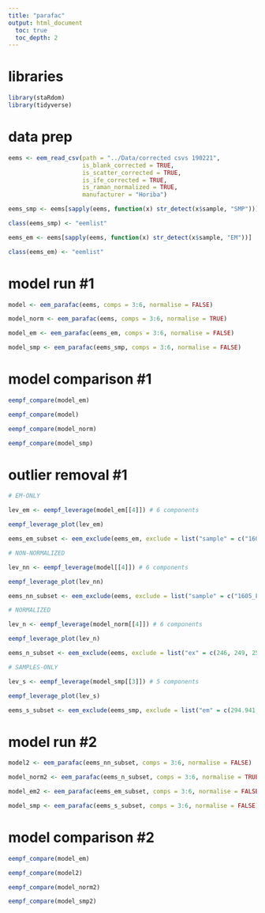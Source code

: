 ```yaml
---
title: "parafac"
output: html_document
  toc: true
  toc_depth: 2
---
```


# libraries

```r
library(staRdom)
library(tidyverse)
```

# data prep

```r

eems <- eem_read_csv(path = "../Data/corrected csvs 190221", 
                     is_blank_corrected = TRUE,
                     is_scatter_corrected = TRUE,
                     is_ife_corrected = TRUE,
                     is_raman_normalized = TRUE,
                     manufacturer = "Horiba")

eems_smp <- eems[sapply(eems, function(x) str_detect(x$sample, "SMP"))]

class(eems_smp) <- "eemlist"

eems_em <- eems[sapply(eems, function(x) str_detect(x$sample, "EM"))]

class(eems_em) <- "eemlist"

```

# model run #1

```r

model <- eem_parafac(eems, comps = 3:6, normalise = FALSE)

model_norm <- eem_parafac(eems, comps = 3:6, normalise = TRUE)

model_em <- eem_parafac(eems_em, comps = 3:6, normalise = FALSE)

model_smp <- eem_parafac(eems_smp, comps = 3:6, normalise = FALSE)

```

# model comparison #1

```r

eempf_compare(model_em)

eempf_compare(model)

eempf_compare(model_norm)

eempf_compare(model_smp)

```

# outlier removal #1

```r

# EM-ONLY

lev_em <- eempf_leverage(model_em[[4]]) # 6 components

eempf_leverage_plot(lev_em)

eems_em_subset <- eem_exclude(eems_em, exclude = list("sample" = c("1605_FOXC_EML_1", "1605_SFMD_EML_1")))

# NON-NORMALIZED

lev_nn <- eempf_leverage(model[[4]]) # 6 components

eempf_leverage_plot(lev_nn)

eems_nn_subset <- eem_exclude(eems, exclude = list("sample" = c("1605_FOXC_EML_1", "1605_SFMD_EML_1")))

# NORMALIZED

lev_n <- eempf_leverage(model_norm[[4]]) # 6 components

eempf_leverage_plot(lev_n)

eems_n_subset <- eem_exclude(eems, exclude = list("ex" = c(246, 249, 252)))

# SAMPLES-ONLY

lev_s <- eempf_leverage(model_smp[[3]]) # 5 components

eempf_leverage_plot(lev_s)

eems_s_subset <- eem_exclude(eems_smp, exclude = list("em" = c(294.941, 304.573), "ex" = c(246, 249), "sample" = c("1610_SFSI_SMP_2", "1603_SFMD_SMP_1")))

```

# model run #2

```r

model2 <- eem_parafac(eems_nn_subset, comps = 3:6, normalise = FALSE)

model_norm2 <- eem_parafac(eems_n_subset, comps = 3:6, normalise = TRUE)

model_em2 <- eem_parafac(eems_em_subset, comps = 3:6, normalise = FALSE)

model_smp <- eem_parafac(eems_s_subset, comps = 3:6, normalise = FALSE)

```

# model comparison #2

```r

eempf_compare(model_em)

eempf_compare(model2)

eempf_compare(model_norm2)

eempf_compare(model_smp2)

```
